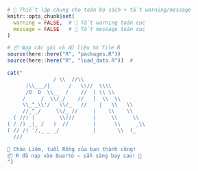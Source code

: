 ```r
# 🚀 Thiết lập chung cho toàn bộ sách + tắt warning/message
knitr::opts_chunk$set(
  warning = FALSE,  # 🚫 Tắt warning toàn cục
  message = FALSE   # 🚫 Tắt message toàn cục
)

# 📦 Nạp các gói và dữ liệu từ file R
source(here::here("R", "packages.R"))
source(here::here("R", "load_data.R"))  #
```
```r
cat("
               / \\  //\\
      |\\___/|      /   \\//  \\\\
      /O  O  \\__  /    //  | \\ \\    
     /     /  \\/_/    //   |  \\  \\    
     \\_^_\\'/   \\/_   //    |   \\   \\   
     //_^_/     \\/_ //     |    \\    \\  
  ( //) |        \\///      |     \\     \\
( / /) _|_ /   )  //        |      \\     _\\
( // /) '/,_ _ _/           |       \\  (_  
  ///                                       

🐉 Chào Liêm, tuổi Rồng của bạn thành công!
📦 R đã nạp vào Quarto – sẵn sàng bay cao! 🚀
")
```

